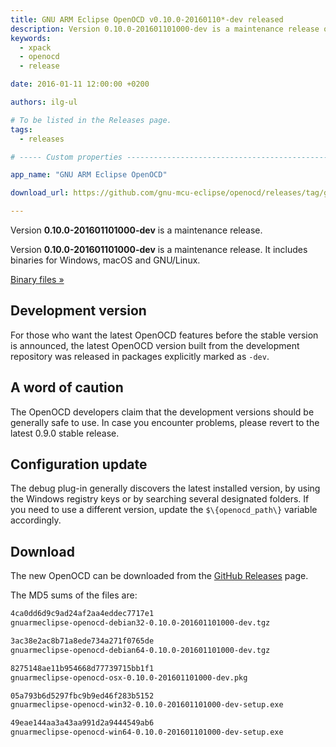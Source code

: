 ```yaml
---
title: GNU ARM Eclipse OpenOCD v0.10.0-20160110*-dev released
description: Version 0.10.0-201601101000-dev is a maintenance release of GNU ARM Eclipse OpenOCD.
keywords:
  - xpack
  - openocd
  - release

date: 2016-01-11 12:00:00 +0200

authors: ilg-ul

# To be listed in the Releases page.
tags:
  - releases

# ----- Custom properties -----------------------------------------------------

app_name: "GNU ARM Eclipse OpenOCD"

download_url: https://github.com/gnu-mcu-eclipse/openocd/releases/tag/gae-0.10.0-20160110/

---
```


<head><title>{frontMatter.title}</title></head>

Version **0.10.0-201601101000-dev** is a maintenance release.

<!-- truncate -->

Version **0.10.0-201601101000-dev** is a maintenance release. It includes binaries for Windows, macOS and GNU/Linux.

<!-- truncate -->

<p><a href={frontMatter.download_url}>Binary files »</a></p>

## Development version

For those who want the latest OpenOCD features before the stable version is announced, the latest OpenOCD version built from the development repository was released in packages explicitly marked as `-dev`.

## A word of caution

The OpenOCD developers claim that the development versions should be generally safe to use. In case you encounter problems, please revert to the latest 0.9.0 stable release.

## Configuration update

The debug plug-in generally discovers the latest installed version, by using the Windows registry keys or by searching several designated folders. If you need to use a different version, update the `$\{openocd_path\}` variable accordingly.

## Download

The new OpenOCD can be downloaded from the <a href={frontMatter.download_url}>GitHub Releases</a> page.

The MD5 sums of the files are:

```txt
4ca0dd6d9c9ad24af2aa4eddec7717e1
gnuarmeclipse-openocd-debian32-0.10.0-201601101000-dev.tgz

3ac38e2ac8b71a8ede734a271f0765de
gnuarmeclipse-openocd-debian64-0.10.0-201601101000-dev.tgz

8275148ae11b954668d77739715bb1f1
gnuarmeclipse-openocd-osx-0.10.0-201601101000-dev.pkg

05a793b6d5297fbc9b9ed46f283b5152
gnuarmeclipse-openocd-win32-0.10.0-201601101000-dev-setup.exe

49eae144aa3a43aa991d2a9444549ab6
gnuarmeclipse-openocd-win64-0.10.0-201601101000-dev-setup.exe
```
